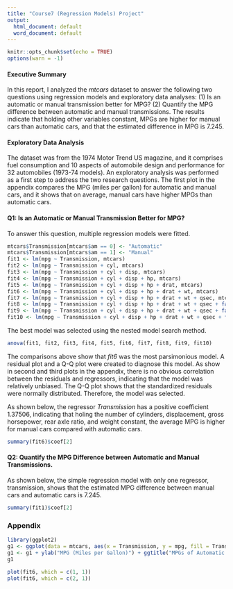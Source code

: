 ---
title: "Course7 (Regression Models) Project"
output:
  html_document: default
  word_document: default
---

```{r setup, include=FALSE}
knitr::opts_chunk$set(echo = TRUE)
options(warn = -1)
```


#### Executive Summary
In this report, I analyzed the *mtcars* dataset to answer the following two questions using regression models and exploratory data analyses: (1) Is an automatic or manual transmission better for MPG? (2) Quantify the MPG difference between automatic and manual transmissions. The results indicate that holding other variables constant, MPGs are higher for manual cars than automatic cars, and that the estimated difference in MPG is 7.245.

#### Exploratory Data Analysis
The dataset was from the 1974 Motor Trend US magazine, and it comprises fuel consumption and 10 aspects of automobile design and performance for 32 automobiles (1973-74 models). An exploratory analysis was performed as a first step to address the two research questions. The first plot in the appendix compares the MPG (miles per gallon) for automatic and manual cars, and it shows that on average, manual cars have higher MPGs than automatic cars.

#### Q1: Is an Automatic or Manual Transmission Better for MPG?
To answer this question, multiple regression models were fitted.

```{r models, cache=TRUE}
mtcars$Transmission[mtcars$am == 0] <- "Automatic"
mtcars$Transmission[mtcars$am == 1] <- "Manual"
fit1 <- lm(mpg ~ Transmission, mtcars)
fit2 <- lm(mpg ~ Transmission + cyl, mtcars)
fit3 <- lm(mpg ~ Transmission + cyl + disp, mtcars)
fit4 <- lm(mpg ~ Transmission + cyl + disp + hp, mtcars)
fit5 <- lm(mpg ~ Transmission + cyl + disp + hp + drat, mtcars)
fit6 <- lm(mpg ~ Transmission + cyl + disp + hp + drat + wt, mtcars)
fit7 <- lm(mpg ~ Transmission + cyl + disp + hp + drat + wt + qsec, mtcars)
fit8 <- lm(mpg ~ Transmission + cyl + disp + hp + drat + wt + qsec + factor(vs), mtcars)
fit9 <- lm(mpg ~ Transmission + cyl + disp + hp + drat + wt + qsec + factor(vs) + gear, mtcars)
fit10 <- lm(mpg ~ Transmission + cyl + disp + hp + drat + wt + qsec + factor(vs) + gear + carb, mtcars)
```

The best model was selected using the nested model search method.

```{r model selection}
anova(fit1, fit2, fit3, fit4, fit5, fit6, fit7, fit8, fit9, fit10)
```

The comparisons above show that *fit6* was the most parsimonious model. A residual plot and a Q-Q plot were created to diagnose this model. As show in second and third plots in the appendix, there is no obvious correlation between the residuals and regressors, indicating that the model was relatively unbiased. The Q-Q plot shows that the standardized residuals were normally distributed. Therefore, the model was selected.

As shown below, the regressor *Transmission* has a positive coefficient 1.37506, indicating that holing the number of cylinders, displacement, gross horsepower, rear axle ratio, and weight constant, the average MPG is higher for manual cars compared with automatic cars.

```{r regression}
summary(fit6)$coef[2]
```

#### Q2: Quantify the MPG Difference between Automatic and Manual Transmissions.
As shown below, the simple regression model with only one regressor, transmission, shows that the estimated MPG difference between manual cars and automatic cars is 7.245.

```{r difference, cache=TRUE}
summary(fit1)$coef[2]
```

### Appendix
```{r plot1, fig.width=6, fig.height=5}
library(ggplot2)
g1 <- ggplot(data = mtcars, aes(x = Transmission, y = mpg, fill = Transmission)) + geom_boxplot()
g1 <- g1 + ylab("MPG (Miles per Gallon)") + ggtitle("MPGs of Automatic and Manual Cars")
g1
```

```{r diagonostics, fig.width=6, fig.height=6}
plot(fit6, which = c(1, 1))
plot(fit6, which = c(2, 1))
```